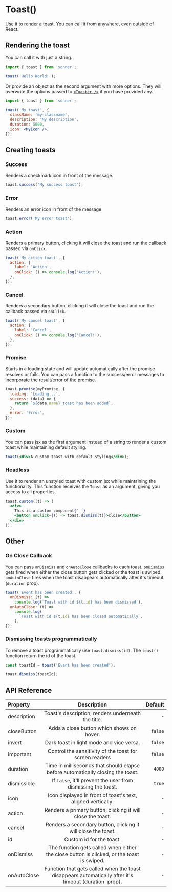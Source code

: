 
# Toast()

Use it to render a toast. You can call it from anywhere, even outside of React.

## Rendering the toast

You can call it with just a string.

```jsx
import { toast } from 'sonner';

toast('Hello World!');
```

Or provide an object as the second argument with more options. They will overwrite the options passed to [`<Toaster />`](/toaster) if you have provided any.

```jsx
import { toast } from 'sonner';

toast('My toast', {
  className: 'my-classname',
  description: 'My description',
  duration: 5000,
  icon: <MyIcon />,
});
```

## Creating toasts

### Success

Renders a checkmark icon in front of the message.

```jsx
toast.success('My success toast');
```

### Error

Renders an error icon in front of the message.

```jsx
toast.error('My error toast');
```

### Action

Renders a primary button, clicking it will close the toast and run the callback passed via `onClick`.

```jsx
toast('My action toast', {
  action: {
    label: 'Action',
    onClick: () => console.log('Action!'),
  },
});
```

### Cancel

Renders a secondary button, clicking it will close the toast and run the callback passed via `onClick`.

```jsx
toast('My cancel toast', {
  action: {
    label: 'Cancel',
    onClick: () => console.log('Cancel!'),
  },
});
```

### Promise

Starts in a loading state and will update automatically after the promise resolves or fails.
You can pass a function to the success/error messages to incorporate the result/error of the promise.

```jsx
toast.promise(myPromise, {
  loading: 'Loading...',
  success: (data) => {
    return `${data.name} toast has been added`;
  },
  error: 'Error',
});
```

### Custom

You can pass jsx as the first argument instead of a string to render a custom toast while maintaining default styling.

```jsx
toast(<div>A custom toast with default styling</div>);
```

### Headless

Use it to render an unstyled toast with custom jsx while maintaining the functionality. This function receives the `Toast` as an argument, giving you access to all properties.

```jsx
toast.custom((t) => (
  <div>
    This is a custom component{' '}
    <button onClick={() => toast.dismiss(t)}>close</button>
  </div>
));
```

## Other

### On Close Callback

You can pass `onDismiss` and `onAutoClose` callbacks to each toast. `onDismiss` gets fired when either the close button gets clicked or the toast is swiped. `onAutoClose` fires when the toast disappears automatically after it's timeout (`duration` prop).

```jsx
toast('Event has been created', {
  onDismiss: (t) =>
    console.log(`Toast with id ${t.id} has been dismissed`),
  onAutoClose: (t) =>
    console.log(
      `Toast with id ${t.id} has been closed automatically`,
    ),
});
```

### Dismissing toasts programmatically

To remove a toast programmatically use `toast.dismiss(id)`. The `toast()` function return the id of the toast.

```jsx
const toastId = toast('Event has been created');

toast.dismiss(toastId);
```

## API Reference

| Property    |                                              Description                                               | Default |
| :---------- | :----------------------------------------------------------------------------------------------------: | ------: |
| description |                           Toast's description, renders underneath the title.                           |     `-` |
| closeButton |                               Adds a close button which shows on hover.                                | `false` |
| invert      |                                Dark toast in light mode and vice versa.                                | `false` |
| important   |                        Control the sensitivity of the toast for screen readers                         | `false` |
| duration    |            Time in milliseconds that should elapse before automatically closing the toast.             |  `4000` |
| dismissible |                     If `false`, it'll prevent the user from dismissing the toast.                      |  `true` |
| icon        |                      Icon displayed in front of toast's text, aligned vertically.                      |     `-` |
| action      |                      Renders a primary button, clicking it will close the toast.                       |     `-` |
| cancel      |                     Renders a secondary button, clicking it will close the toast.                      |     `-` |
| id          |                                        Custom id for the toast.                                        |     `-` |
| onDismiss   |       The function gets called when either the close button is clicked, or the toast is swiped.        |     `-` |
| onAutoClose | Function that gets called when the toast disappears automatically after it's timeout (duration` prop). |     `-` |
